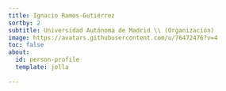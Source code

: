 ```yaml
---
title: Ignacio Ramos-Gutiérrez
sortby: 2
subtitle: Universidad Autónoma de Madrid \\ (Organización)
image: https://avatars.githubusercontent.com/u/76472476?v=4
toc: false
about:
  id: person-profile
  template: jolla
 
---
```


:::{#person-profile}
:::




